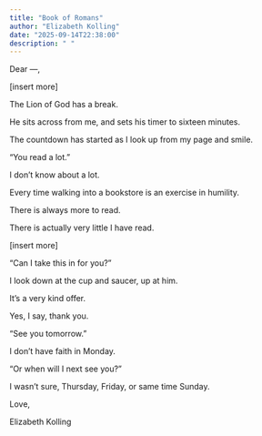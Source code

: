```yaml
---
title: "Book of Romans"
author: "Elizabeth Kolling"
date: "2025-09-14T22:38:00"
description: " "
---
```


Dear —, 

[insert more]

The Lion of God has a break.

He sits across from me, and sets his timer to sixteen minutes.

The countdown has started as I look up from my page and smile. 

"You read a lot."

I don't know about a lot. 

Every time walking into a bookstore is an exercise in humility.

There is always more to read. 

There is actually very little I have read. 

[insert more]

"Can I take this in for you?"

I look down at the cup and saucer, up at him.

It's a very kind offer.

Yes, I say, thank you.

"See you tomorrow."
 
I don't have faith in Monday.

"Or when will I next see you?"

I wasn't sure, Thursday, Friday, or same time Sunday. 

Love, 

Elizabeth Kolling
